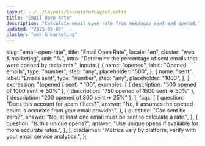 ```yaml
---
layout: ../../layouts/CalculatorLayout.astro
title: "Email Open Rate"
description: "Calculate email open rate from messages sent and opened."
updated: "2025-09-07"
cluster: "web & marketing"
---
```



  slug: "email-open-rate",
  title: "Email Open Rate",
  locale: "en",
  cluster: "web & marketing",
  unit: "%",
  intro:
    "Determine the percentage of sent emails that were opened by recipients.",
  inputs: [
    {
      name: "opened",
      label: "Opened emails",
      type: "number",
      step: "any",
      placeholder: "500",
    },
    {
      name: "sent",
      label: "Emails sent",
      type: "number",
      step: "any",
      placeholder: "1000",
    },
  ],
  expression: "(opened / sent) * 100",
  examples: [
    { description: "500 opened of 1000 sent ⇒ 50%" },
    { description: "750 opened of 1500 sent ⇒ 50%" },
    { description: "200 opened of 800 sent ⇒ 25%" },
  ],
  faqs: [
    {
      question: "Does this account for spam filters?",
      answer:
        "No, it assumes the opened count is accurate from your email provider.",
    },
    {
      question: "Can sent be zero?",
      answer: "No, at least one email must be sent to calculate a rate.",
    },
    {
      question: "Is this unique opens?",
      answer: "Use unique opens if available for more accurate rates.",
    },
  ],
  disclaimer:
    "Metrics vary by platform; verify with your email service analytics.",
};

<Calculator schema={schema} />
